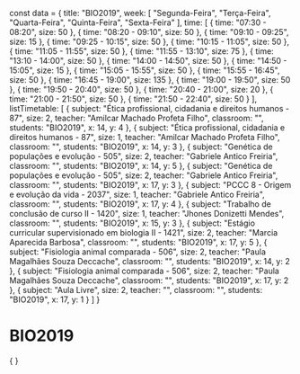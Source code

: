 const data = {
  title: "BIO2019",
  week: [
    "Segunda-Feira",
    "Terça-Feira",
    "Quarta-Feira",
    "Quinta-Feira",
    "Sexta-Feira"
  ],
  time: [
    {
      time: "07:30 - 08:20",
      size: 50
    },
    {
      time: "08:20 - 09:10",
      size: 50
    },
    {
      time: "09:10 - 09:25",
      size: 15
    },
    {
      time: "09:25 - 10:15",
      size: 50
    },
    {
      time: "10:15 - 11:05",
      size: 50
    },
    {
      time: "11:05 - 11:55",
      size: 50
    },
    {
      time: "11:55 - 13:10",
      size: 75
    },
    {
      time: "13:10 - 14:00",
      size: 50
    },
    {
      time: "14:00 - 14:50",
      size: 50
    },
    {
      time: "14:50 - 15:05",
      size: 15
    },
    {
      time: "15:05 - 15:55",
      size: 50
    },
    {
      time: "15:55 - 16:45",
      size: 50
    },
    {
      time: "16:45 - 19:00",
      size: 135
    },
    {
      time: "19:00 - 19:50",
      size: 50
    },
    {
      time: "19:50 - 20:40",
      size: 50
    },
    {
      time: "20:40 - 21:00",
      size: 20
    },
    {
      time: "21:00 - 21:50",
      size: 50
    },
    {
      time: "21:50 - 22:40",
      size: 50
    }
  ],
  listTimetable: [
    {
      subject: "Ética profissional, cidadania e direitos humanos - 87",
      size: 2,
      teacher: "Amilcar Machado Profeta Filho",
      classroom: "",
      students: "BIO2019",
      x: 14,
      y: 4
    },
    {
      subject: "Ética profissional, cidadania e direitos humanos - 87",
      size: 1,
      teacher: "Amilcar Machado Profeta Filho",
      classroom: "",
      students: "BIO2019",
      x: 14,
      y: 3
    },
    {
      subject: "Genética de populações e evolução - 505",
      size: 2,
      teacher: "Gabriele Antico Freiria",
      classroom: "",
      students: "BIO2019",
      x: 14,
      y: 5
    },
    {
      subject: "Genética de populações e evolução - 505",
      size: 2,
      teacher: "Gabriele Antico Freiria",
      classroom: "",
      students: "BIO2019",
      x: 17,
      y: 3
    },
    {
      subject: "PCCC 8 - Origem e evolução da vida - 2037",
      size: 1,
      teacher: "Gabriele Antico Freiria",
      classroom: "",
      students: "BIO2019",
      x: 17,
      y: 4
    },
    {
      subject: "Trabalho de conclusão de curso II - 1420",
      size: 1,
      teacher: "Jhones Donizetti Mendes",
      classroom: "",
      students: "BIO2019",
      x: 15,
      y: 3
    },
    {
      subject: "Estágio curricular supervisionado em biologia II - 1421",
      size: 2,
      teacher: "Marcia Aparecida Barbosa",
      classroom: "",
      students: "BIO2019",
      x: 17,
      y: 5
    },
    {
      subject: "Fisiologia animal comparada - 506",
      size: 2,
      teacher: "Paula Magalhães Souza Deccache",
      classroom: "",
      students: "BIO2019",
      x: 14,
      y: 2
    },
    {
      subject: "Fisiologia animal comparada - 506",
      size: 2,
      teacher: "Paula Magalhães Souza Deccache",
      classroom: "",
      students: "BIO2019",
      x: 17,
      y: 2
    },
    {
      subject: "Aula Livre",
      size: 2,
      teacher: "",
      classroom: "",
      students: "BIO2019",
      x: 17,
      y: 1
    }
  ]
}

# BIO2019

<div>
    {
        <Grid
            title={data.title}
            weekDays={data.week}
            time={data.time}
            listClasses={data.listTimetable}
        />
    }
</div>
